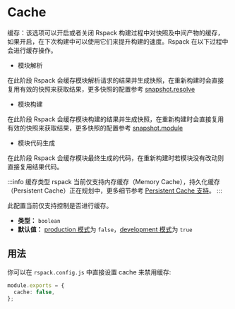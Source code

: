 # Cache

缓存：该选项可以开启或者关闭 Rspack 构建过程中对快照及中间产物的缓存，如果开启，在下次构建中可以使用它们来提升构建的速度。Rspack 在以下过程中会进行缓存操作。

- 模块解析

在此阶段 Rspack 会缓存模块解析请求的结果并生成快照，在重新构建时会直接复用有效的快照来获取结果，更多快照的配置参考 [snapshot.resolve](config/snapshot#snapshotresolve)

- 模块构建

在此阶段 Rspack 会缓存模块构建的结果并生成快照，在重新构建时会直接复用有效的快照来获取结果，更多快照的配置参考 [snapshot.module](config/snapshot#snapshotmodule)

- 模块代码生成

在此阶段 Rspack 会缓存模块最终生成的代码，在重新构建时若模块没有改动则直接复用结果代码。

:::info 缓存类型
rspack 当前仅支持内存缓存（Memory Cache），持久化缓存（Persistent Cache）正在规划中，更多细节参考 [Persistent Cache 支持](/misc/roadmap/planning#persistent-cache-支持)。
:::

此配置当前仅支持控制是否进行缓存。

- **类型：** `boolean`
- **默认值：** [production 模式](config/mode#production)为 `false`，[development 模式](config/mode#development)为 `true`

## 用法

你可以在 `rspack.config.js` 中直接设置 cache 来禁用缓存:

```ts title="rspack.config.js"
module.exports = {
  cache: false,
};
```
